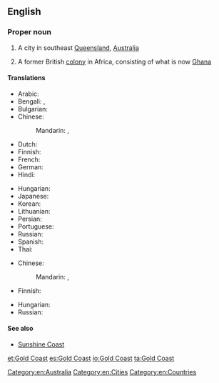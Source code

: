 ==English==
{{wikipedia|Gold Coast (disambiguation)}}

===Proper noun===
{{en-proper noun|head=[[gold|Gold]] [[coast|Coast]]}}

# A city in southeast [[Queensland]], [[Australia]]
# {{context|historical|lang=en}} A former British [[colony]] in Africa, consisting of what is now [[Ghana]]

====Translations====
{{trans-top|in Australia}}
* Arabic: {{t-|ar|غولد كوست|m|tr=ghuld kuust}}
* Bengali: {{t-|bn|গোল্ড কোস্ট}}, {{t-|bn|স্বর্ণ সৈকত}}
* Bulgarian: {{t-|bg|Гоулд Коуст|m}}
* Chinese:
*: Mandarin: {{t-|cmn|黃金海岸|sc=Hani}}, {{t-|cmn|黄金海岸|tr=Huángjīn Hǎi'àn|sc=Hani}}
* Dutch: {{t-|nl|Gold Coast}}
* Finnish: {{t-|fi|Gold Coast}}
* French: {{t-|fr|Gold Coast|f}}
* German: {{t-|de|Gold Coast|n}}
* Hindi: {{t-|hi|गोल्ड कोस्ट|tr=gōlḍ kōsṭ}}
{{trans-mid}}
* Hungarian: {{t-|hu|Gold Coast}}
* Japanese: {{t-|ja|ゴールドコースト|tr=Gōrudokōsuto}}
* Korean: {{t-|ko|골드코스트|tr=Goldeukoseuteu|sc=Hang}}
* Lithuanian: {{t-|lt|Gold Kostas}}
* Persian: {{t-|fa|گلد کست}}
* Portuguese: {{t-|pt|Gold Coast}}
* Russian: {{t+|ru|Голд-Кост|m|tr=Gold-Kóst}}
* Spanish: {{t-|es|Costa de Oro|f}}
* Thai: {{t-|th|โกลด์โคสต์|tr=gohnkôht}}
{{trans-bottom}}

{{trans-top|in Africa}}
* Chinese:
*: Mandarin: {{t-|cmn|黃金海岸|sc=Hani}}, {{t-|cmn|黄金海岸|tr=Huángjīn Hǎi'àn|sc=Hani}}
* Finnish: {{t-|fi|Kultarannikko}}
{{trans-mid}}
* Hungarian: {{t-|hu|Aranypart}}
* Russian: {{t-|ru|Золотой Берег|m|tr=Zolotój Béreg}}
{{trans-bottom}}

====See also====
* [[Sunshine Coast]]

[[Category:en:Australia]]
[[Category:en:Cities]]
[[Category:en:Countries]]

[[et:Gold Coast]]
[[es:Gold Coast]]
[[io:Gold Coast]]
[[ta:Gold Coast]]